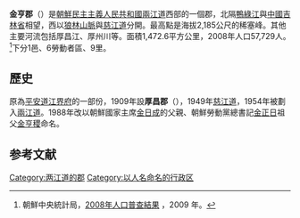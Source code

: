 {{Infobox  Korean settlement
| context = north
| img = DPRK2006_Ryanggang-Kimhyongjik.PNG
| hangul = 김형직군
| hanja = {{linktext|金|亨|稷|郡}}
|settype=郡
|mr=Kimhyŏngjik-kun
|rr=Gimhyeongjik-gun
| area_km2 = 1472.6
|  pop = 57729
| popyear = 2008
|  divs = 1邑、6勞動者區、9里
}}
'''金亨{{Ruby|稷|-{|zh-cn:{{Lang|zh-Latn-pinyin|jì}}; zh-hant:{{Lang|zh-Latn-pinyin|jì}}; zh-tw:{{Lang|zh-Bopo|ㄐㄧˋ}}; zh-hk:{{Lang|yue-Latn-jyutping|zik<sup>1</sup>}}; zh-mo:{{Lang|yue-Latn-jyutping|zik<sup>1</sup>}};}-}}郡'''（{{kor|諺=김형직군|漢=金亨稷郡|羅=Kimhyŏngjik gun|f=y}}）是[[朝鮮民主主義人民共和國|朝鮮民主主義人民共和國]][[兩江道|兩江道]]西部的一個郡，北隔[[鴨綠江|鴨綠江]]與[[中國|中國]][[吉林省|吉林省]]相望，西以[[狼林山脈|狼林山脈]]與[[慈江道|慈江道]]分開。最高點是海拔2,185公尺的稀塞峰。其他主要河流包括厚昌江、厚州川等。面積1,472.6平方公里，2008年人口57,729人。<ref>朝鮮中央統計局，[http://unstats.un.org/unsd/demographic/sources/census/2010_PHC/North_Korea/Final%20national%20census%20report.pdf 2008年人口普查結果] {{Wayback|url=http://unstats.un.org/unsd/demographic/sources/census/2010_PHC/North_Korea/Final%20national%20census%20report.pdf |date=20100331091148 }}，2009 年。</ref>下分1邑、6勞動者區、9里。

==歷史==
原為[[平安道|平安道]][[江界市|江界府]]的一部份，1909年設'''厚昌郡'''（{{lang|ko|후창군}}），1949年[[慈江道|慈江道]]，1954年被劃入[[兩江道|兩江道]]。1988年改以朝鮮國家主席[[金日成|金日成]]的父親、朝鮮勞動黨總書記[[金正日|金正日]]祖父[[金亨稷|金亨稷]]命名。
==参考文献==
<div class="references-small">
<references></references>
</div>

{{兩江道行政區劃}}

{{DEFAULTSORT:Kimhyongjik-gun}}
[[Category:两江道的郡|Category:两江道的郡]]
[[Category:以人名命名的行政区|Category:以人名命名的行政区]]